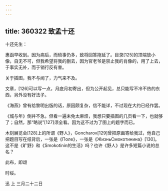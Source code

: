 ```yaml
---
---
---
```

title: 360322 致孟十还
---




十还先生：

惠函早收到。因为病后，而琐事仍多，致将回答拖延了。目录[125]的顶端放小像，自无不可，但我希望将我的删去，因为官老爷是禁止我的肖像的，用了上去，于事实无补，而于销行反有害。

关于插图，我不与闻了，力气来不及。

文章，[126]可以写一点，月底月初寄出，但为公开起见，总只能写不冷不热的东西，另外没有好法子。

《海燕》曾有给黎明出版的话，原因颇复杂，信不能详，不过现在大约已经作罢。

《城与年》倒并不急。但看一遍未免太麻烦，我想只要插图的几页看一下，也就够了；自然，那“略说”[127]须全看。因为这不过为了图上的题字而已。

木刻展览会[128]上的所谓《野人》，Goncharov[129]曾把原画寄给我过，他自己把题目写在纸背后，一张是《Поле》，一张是《ЖизньСмокотинина》[130]。这不是《旷野》和《Smokotinin的生活》吗？也许《野人》是许多短篇小说的总名？

此布，即颂

时绥。

迅 上 三月二十二日